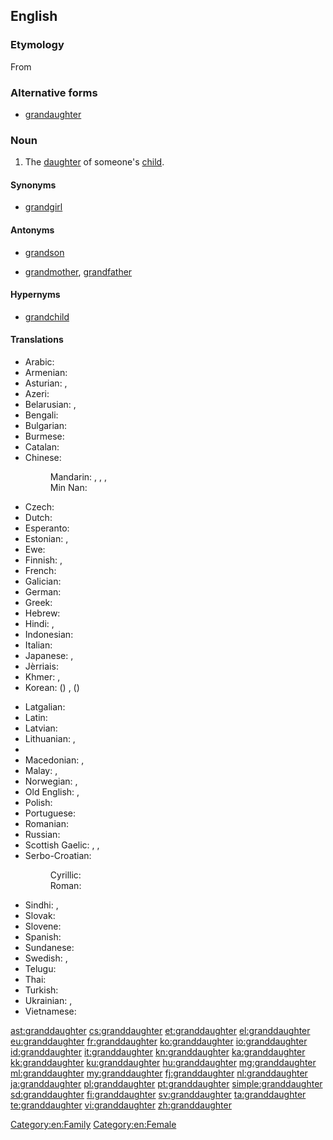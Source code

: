 ==English==
{{wikipedia}}

===Etymology===
From {{prefix|grand|daughter}}

===Alternative forms===
* [[grandaughter]]

===Noun===
{{en-noun}}

# The [[daughter]] of someone's [[child]].

====Synonyms====
* [[grandgirl]]

====Antonyms====
* {{qualifier|with regard to gender}} [[grandson]]
* {{qualifier|with regard to ancestry}} [[grandmother]], [[grandfather]]

====Hypernyms====
* [[grandchild]]

====Translations====
{{trans-top|daughter of someone’s child}}
* Arabic: {{t-|ar|حفيدة|f|tr=ḥafīda}}
* Armenian: {{t-|hy|թոռնուհի|tr=t'oṙnuhi}}
* Asturian: {{t+|ast|nieta|f}}, {{t+|ast|ñeta|f}}
* Azeri: {{t+|az|nəvə}}
* Belarusian: {{t|be|унучка|f|tr=unúčka|sc=Cyrl}}, {{t|be|ўнучка|f|tr=ŭnúčka|sc=Cyrl}}
* Bengali: {{t-|bn|নাতনি|tr=natni|f}}
* Bulgarian: {{t|bg|внучка|f|tr=vnúčka|sc=Cyrl}}
* Burmese: {{t+|my|မြေး|sc=Mymr}}
* Catalan: {{t-|ca|néta|f}}
* Chinese:
*: Mandarin: {{qualifier|son's daughter}} {{t|cmn|孫女|sc=Hani}}, {{t|cmn|孙女|tr=sūnnǚ|sc=Hani}}, {{qualifier|daughter's daughter}} {{t|cmn|外孫女|sc=Hani}}, {{t|cmn|外孙女|tr=wàisūnnǚ|sc=Hani}}
*: Min Nan: {{t-|nan|查某孫|tr=tsa-bóo-sun|sc=Hans}}
* Czech: {{t+|cs|vnučka|f}}
* Dutch: {{t+|nl|kleindochter|f}}
* Esperanto: {{t-|eo|nepino}}
* Estonian: {{t|et|pojatütar}} {{qualifier|son's daughter}}, {{t|et|tütretütar}} {{qualifier|daughter's daughter}}
* Ewe: {{tø|ee|tɔgbuiyɔvinyɔnu|f}}
* Finnish: {{t-|fi|pojantytär}} {{qualifier|son's daughter}}, {{t-|fi|tyttärentytär}} {{qualifier|daughter's daughter}}
* French: {{t+|fr|petite-fille|f}}
* Galician: {{t-|gl|neta|f}}
* German: {{t+|de|Enkelin|f}}
* Greek: {{t+|el|εγγονή|f|tr=engoní}}
* Hebrew: {{t-|he|נכדה|alt=נֶכְדָּה|tr=nekhdah|f}}
* Hindi: {{t+|hi|पोती}} {{qualifier|son's daughter}}, {{t+|hi|नाती}} {{qualifier|daughter's daughter}}
* Indonesian: {{t+|id|cucu}}
* Italian: {{t+|it|nipote|f}}
* Japanese: {{t+|ja|孫娘|tr=まごむすめ, magomusume}}, {{t+|ja|孫|tr=まご, mago}} {{qualifier|grandchild}}
* Jèrriais: {{tø|roa-jer|p'tite-fil'ye|f}}
* Khmer: {{t-|km|ចៅស្រី|sc=Khmr|tr=chav srǝy}}, {{t-|km|នត្តាស្រី|sc=Khmr|tr=noattaa srəy}}
* Korean: {{t+|ko|손녀|tr=sonnyeo}} ({{t+|ko|孫女}}) {{qualifier|son's daughter}}, {{t-|ko|외손녀|tr=oesonnyeo}} ({{t+|ko|外孫女}}) {{qualifier|daughter's daughter}}
{{trans-mid}}
* Latgalian: {{tø|ltg|unuce|f}}
* Latin: {{t+|la|neptis|f}}
* Latvian: {{t-|lv|mazmeita|f}}
* Lithuanian: {{t-|lt|dukraitė}}, {{t-|lt|anūkė}}
* {{trreq|lb}}
* Macedonian: {{t-|mk|внука|f|tr=vnúka}}, {{t-|mk|внучка|f|tr=vnúčka}}
* Malay: {{t-|ms|cucu perempuan}}, {{t-|ms|cucu}}
* Norwegian: {{t-|no|sønnedatter}} {{qualifier|son's daughter}}, {{t-|no|datterdatter}} {{qualifier|daughter's daughter}}
* Old English: {{t-|ang|nefene|f}}, {{t-|ang|nift|f}}
* Polish: {{t+|pl|wnuczka|f}}
* Portuguese: {{t+|pt|neta|f}}
* Romanian: {{t-|ro|nepoată}}
* Russian: {{t+|ru|внучка|f|tr=vnúčka}}
* Scottish Gaelic: {{t+|gd|ban-ogha|f}}, {{t-|gd|nighean-mhic|f}} {{qualifier|son's daughter}}, {{t-|gd|nighean-ighne|f}} {{qualifier|daughter's daughter}}
* Serbo-Croatian:
*: Cyrillic: {{t-|sh|унука|f|sc=Cyrl}}
*: Roman: {{t-|sh|unuka|f}}
* Sindhi: {{t+|sd|پوٽِي|f}} {{qualifier|son's daughter}}, {{t+|sd|ڏوهٽِي|f}} {{qualifier|daughter's daughter}}
* Slovak: {{t|sk|vnučka|f}}
* Slovene: {{t+|sl|vnukinja|f}}
* Spanish: {{t+|es|nieta|f}}
* Sundanese: {{t|su|incu}}
* Swedish: {{t+|sv|sondotter|c}} {{qualifier|son's daughter}}, {{t+|sv|dotterdotter|c}} {{qualifier|daughter's daughter}}
* Telugu: {{t+|te|మనుమరాలు|tr=manumarAlu}}
* Thai: {{t-|th|หลานสาว|tr=lăan săao}}
* Turkish: {{t-|tr|kız torun}}
* Ukrainian: {{t|uk|внучка|f|tr=vnúčka|sc=Cyrl}}, {{t|uk|онучка|f|tr=onúčka|sc=Cyrl}}
* Vietnamese: {{qualifier|[[gái]]}} {{t|vi|cháu}}
{{trans-bottom}}

[[Category:en:Family]]
[[Category:en:Female]]

[[ast:granddaughter]]
[[cs:granddaughter]]
[[et:granddaughter]]
[[el:granddaughter]]
[[eu:granddaughter]]
[[fr:granddaughter]]
[[ko:granddaughter]]
[[io:granddaughter]]
[[id:granddaughter]]
[[it:granddaughter]]
[[kn:granddaughter]]
[[ka:granddaughter]]
[[kk:granddaughter]]
[[ku:granddaughter]]
[[hu:granddaughter]]
[[mg:granddaughter]]
[[ml:granddaughter]]
[[my:granddaughter]]
[[fj:granddaughter]]
[[nl:granddaughter]]
[[ja:granddaughter]]
[[pl:granddaughter]]
[[pt:granddaughter]]
[[simple:granddaughter]]
[[sd:granddaughter]]
[[fi:granddaughter]]
[[sv:granddaughter]]
[[ta:granddaughter]]
[[te:granddaughter]]
[[vi:granddaughter]]
[[zh:granddaughter]]